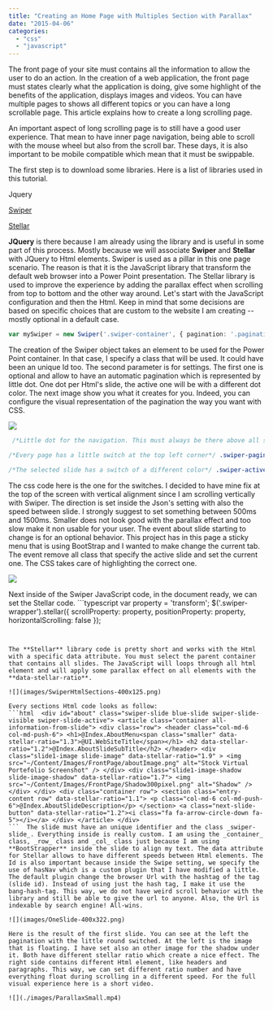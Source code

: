 ```yaml
---
title: "Creating an Home Page with Multiples Section with Parallax"
date: "2015-04-06"
categories: 
  - "css"
  - "javascript"
---
```


The front page of your site must contains all the information to allow the user to do an action. In the creation of a web application, the front page must states clearly what the application is doing, give some highlight of the benefits of the application, displays images and videos. You can have multiple pages to shows all different topics or you can have a long scrollable page. This article explains how to create a long scrolling page.

An important aspect of long scrolling page is to still have a good user experience. That mean to have inner page navigation, being able to scroll with the mouse wheel but also from the scroll bar. These days, it is also important to be mobile compatible which mean that it must be swippable.

The first step is to download some libraries. Here is a list of libraries used in this tutorial.

Jquery

[Swiper](http://www.idangero.us/swiper/)

[Stellar](http://markdalgleish.com/projects/stellar.js/)

**JQuery** is there because I am already using the library and is useful in some part of this process. Mostly because we will associate **Swiper** and **Stellar** with JQuery to Html elements. Swiper is used as a pillar in this one page scenario. The reason is that it is the JavaScript library that transform the default web browser into a Power Point presentation. The Stellar library is used to improve the experience by adding the parallax effect when scrolling from top to bottom and the other way around. Let's start with the JavaScript configuration and then the Html. Keep in mind that some decisions are based on specific choices that are custom to the website I am creating -- mostly optional in a default case.

```typescript
var mySwiper = new Swiper('.swiper-container', { pagination: '.pagination', paginationClickable: true, mode: 'vertical', speed: 1000, mousewheelControl: true, onSlideChangeStart: function(swiper) { var slideIndex = swiper.activeIndex; $('#pagination-nav li').removeClass("active"); $('#pagination-nav li:eq(' + slideIndex + ')').addClass("active"); }, hashNav: true, grabCursor: true }); 
``` 
 The creation of the Swiper object takes an element to be used for the Power Point container. In that case, I specify a class that will be used. It could have been an unique Id too. The second parameter is for settings. The first one is optional and allow to have an automatic pagination which is represented by little dot. One dot per Html's slide, the active one will be with a different dot color. The next image show you what it creates for you. Indeed, you can configure the visual representation of the pagination the way you want with CSS.

![](images/Pagination2.png)


```css
 /*Little dot for the navigation. This must always be there above all slides */ .pagination { position: absolute; z-index: 20; left: 10px; top: 40px; }

/*Every page has a little switch at the top left corner*/ .swiper-pagination-switch { display: block; width: 18px; height: 18px; border-radius: 8px; background: #555; margin: 0 0px 5px; opacity: 0.8; border: 1px solid #fff; cursor: pointer; box-shadow: 2px 5px 7px rgb(23, 38, 95); }

/*The selected slide has a switch of a different color*/ .swiper-active-switch { background: #fff; } 
```


The css code here is the one for the switches. I decided to have mine fix at the top of the screen with vertical alignment since I am scrolling vertically with Swiper. The direction is set inside the Json's setting with also the speed between slide. I strongly suggest to set something between 500ms and 1500ms. Smaller does not look good with the parallax effect and too slow make it non usable for your user. The event about slide starting to change is for an optional behavior. This project has in this page a sticky menu that is using BootStrap and I wanted to make change the current tab. The event remove all class that specify the active slide and set the current one. The CSS takes care of highlighting the correct one.

![](images/StickyMenu-400x34.png)

Next inside of the Swiper JavaScript code, in the document ready, we can set the Stellar code. ```typescript
var property = 'transform'; $('.swiper-wrapper').stellar({ scrollProperty: property, positionProperty: property, horizontalScrolling: false }); 
``` 


The **Stellar** library code is pretty short and works with the Html with a specific data attribute. You must select the parent container that contains all slides. The JavaScript will loops through all html element and will apply some parallax effect on all elements with the **data-stellar-ratio**.

![](images/SwiperHtmlSections-400x125.png)

Every sections Html code looks as follow: 
```html  <div id="about" class="swiper-slide blue-slide swiper-slide-visible swiper-slide-active"> <article class="container all-information-from-slide"> <div class="row"> <header class="col-md-6 col-md-push-6"> <h1>@Index.AboutMenu<span class="smaller" data-stellar-ratio="1.3">@UI.WebSiteTitle</span></h1> <h2 data-stellar-ratio="1.2">@Index.AboutSlideSubTitle</h2> </header> <div class="slide1-image slide-image" data-stellar-ratio="1.9" > <img src="~/Content/Images/FrontPage/aboutImage.png" alt="Stock Virtual Portefolio Screenshot" /> </div> <div class="slide1-image-shadow slide-image-shadow" data-stellar-ratio="1.7"> <img src="~/Content/Images/FrontPage/Shadow300pixel.png" alt="Shadow" /> </div> </div> <div class="container row"> <section class="entry-content row" data-stellar-ratio="1.1"> <p class="col-md-6 col-md-push-6">@Index.AboutSlideDescription</p> </section> <a class="next-slide-button" data-stellar-ratio="1.2"><i class="fa fa-arrow-circle-down fa-5"></i></a> </div> </article> </div> 
```  The slide must have an unique identifier and the class _swiper-slide_. Everything inside is really custom. I am using the _container_ class, _row_ class and _col_ class just because I am using **BootStrapper** inside the slide to align my text. The data attribute for Stellar allows to have different speeds between Html elements. The Id is also important because inside the Swipe setting, we specify the use of hasNav which is a custom plugin that I have modified a little. The default plugin change the browser Url with the hashtag of the tag (slide id). Instead of using just the hash tag, I make it use the bang-hash-tag. This way, we do not have weird scroll behavior with the library and still be able to give the url to anyone. Also, the Url is indexable by search engine! All-wins.

![](images/OneSlide-400x322.png)

Here is the result of the first slide. You can see at the left the pagination with the little round switched. At the left is the image that is floating. I have set also an other image for the shadow under it. Both have different stellar ratio which create a nice effect. The right side contains different Html element, like headers and paragraphs. This way, we can set different ratio number and have everything float during scrolling in a different speed. For the full visual experience here is a short video.

![](./images/ParallaxSmall.mp4)
